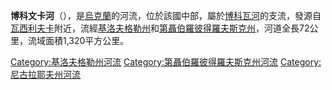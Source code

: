 '''博科文卡河'''（{{lang-uk|Боковенька}}），是[[烏克蘭|烏克蘭]]的河流，位於該國中部，屬於[[博科瓦河|博科瓦河]]的支流，發源自[[瓦西利夫卡_(多林斯卡區)|瓦西利夫卡]]附近，流經[[基洛夫格勒州|基洛夫格勒州]]和[[第聶伯羅彼得羅夫斯克州|第聶伯羅彼得羅夫斯克州]]，河道全長72公里，流域面積1,320平方公里。

{{DEFAULTSORT:Боковенька}}
[[Category:基洛夫格勒州河流|Category:基洛夫格勒州河流]]
[[Category:第聶伯羅彼得羅夫斯克州河流|Category:第聶伯羅彼得羅夫斯克州河流]]
[[Category:尼古拉耶夫州河流|Category:尼古拉耶夫州河流]]


{{Ukraine-river-stub}}